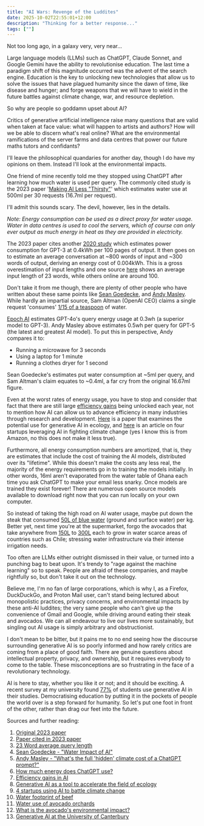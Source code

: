 ```yaml
---
title: "AI Wars: Revenge of the Luddites"
date: 2025-10-02T22:55:01+12:00
description: "Thinking for a better response..."
tags: [""]
---
```


Not too long ago, in a galaxy very, very near...

Large language models (LLMs) such as ChatGPT, Claude Sonnet, and Google Gemini have the ability to revolutionise education. The last time a paradigm shift of this magnitude occurred was the advent of the search engine. Education is the key to unlocking new technologies that allow us to solve the issues that have plagued humanity since the dawn of time, like disease and hunger; and forge weapons that we will have to wield in the future battles against climate change, war, and resource depletion.

So why are people so goddamn upset about AI?

Critics of generative artificial intelligence raise many questions that are valid when taken at face value: what will happen to artists and authors? How will we be able to discern what's real online? What are the environmental ramifications of the server farms and data centres that power our future maths tutors and confidants?

I'll leave the philosophical quandaries for another day, though I do have my opinions on them. Instead I'll look at the environmental impacts.

One friend of mine recently told me they stopped using ChatGPT after learning how much water is used per query. The commonly cited study is the 2023 paper '[Making AI Less "Thirsty"](https://arxiv.org/pdf/2304.03271)' which estimates water use at 500ml per 30 requests (16.7ml per request).

I'll admit this sounds scary. The devil, however, lies in the details.

*Note: Energy consumption can be used as a direct proxy for water usage. Water in data centres is used to cool the servers, which of course can only ever output as much energy in heat as they are provided in electricity.*

The 2023 paper cites another [2020 study](https://papers.nips.cc/paper_files/paper/2020/file/1457c0d6bfcb4967418bfb8ac142f64a-Paper.pdf) which estimates power consumption for GPT-3 at 0.4kWh per 100 pages of output. It then goes on to estimate an average conversation at ~800 words of input and ~300 words of output, deriving an energy cost of 0.004kWh. This is a gross overestimation of input lengths and one source [here](https://www.semrush.com/blog/chatgpt-search-insights/) shows an average input length of 23 words, while others online are around 100.

Don't take it from me though, there are plenty of other people who have written about these same points like [Sean Goedecke](https://www.seangoedecke.com/water-impact-of-ai/), and [Andy Masley](https://andymasley.substack.com/p/whats-the-full-hidden-climate-cost). While hardly an impartial source, Sam Altman (OpenAI CEO) claims a single request 'consumes' [1/15 of a teaspoon](https://blog.samaltman.com/the-gentle-singularity) of water.

[Epoch AI](https://epoch.ai/gradient-updates/how-much-energy-does-chatgpt-use) estimates GPT-4o's query energy usage at 0.3wh (a superior model to GPT-3). Andy Masley above estimates 0.5wh per query for GPT-5 (the latest and greatest AI model). To put this in perspective, Andy compares it to:
- Running a microwave for 3 seconds
- Using a laptop for 1 minute
- Running a clothes dryer for 1 second

Sean Goedecke's estimates put water consumption at ~5ml per query, and Sam Altman's claim equates to ~0.4ml, a far cry from the original 16.67ml figure.

Even at the worst rates of energy usage, you have to stop and consider that fact that there are still large [efficiency gains](https://blogs.nvidia.com/blog/accelerated-ai-energy-efficiency/) being unlocked each year, not to mention how AI can allow us to advance efficiency in many industries through research and development. [Here](https://www.nature.com/articles/s41559-024-02623-1#Sec12) is a paper that examines the potential use for generative AI in ecology, and [here](https://aws.amazon.com/blogs/startups/how-climate-tech-startups-use-generative-ai-to-address-the-climate-crisis/) is an article on four startups leveraging AI in fighting climate change (yes I know this is from Amazon, no this does not make it less true).

Furthermore, all energy consumption numbers are amortized, that is, they are estimates that include the cost of training the AI models, distributed over its "lifetime". While this doesn't make the costs any less real, the majority of the energy requirements go in to training the models initially. In other words, 16ml aren't evaporated from the water table of Ghana each time you ask ChatGPT to make your email less snarky. Once models are trained they exist forever! There are numerous open source models available to download right now that you can run locally on your own computer.

So instead of taking the high road on AI water usage, maybe put down the steak that consumed [50L of blue water](https://www.sciencedirect.com/science/article/pii/S1751731117002865) (ground and surface water) per kg. Better yet, next time you're at the supermarket, forgo the avocados that take anywhere from [150L](https://wrcwebsite.azurewebsites.net/wp-content/uploads/mdocs/2552%20Vol%2016.pdf) to [300L](https://greenly.earth/en-gb/blog/industries/what-is-the-avocados-environmental-impact) each to grow in water scarce areas of countries such as Chile; stressing water infrastructure via their intense irrigation needs.

Too often are LLMs either outright dismissed in their value, or turned into a punching bag to beat upon. It's trendy to "rage against the machine learning" so to speak. People are afraid of these companies, and maybe rightfully so, but don't take it out on the technology.

Believe me, I'm no fan of large corporations, which is why I, as a Firefox, DuckDuckGo, and Proton Mail user, can't stand being lectured about monopolistic practices, privacy concerns, and environmental impacts by these anti-AI luddites; the very same people who can't give up the convenience of Gmail and Google, while driving around eating their steak and avocados. We can all endeavour to live our lives more sustainably, but singling out AI usage is simply arbitrary and obstructionist.

I don't mean to be bitter, but it pains me to no end seeing how the discourse surrounding generative AI is so poorly informed and how rarely critics are coming from a place of good faith. There are genuine questions about intellectual property, privacy, and ownership, but it requires everybody to come to the table. These misconceptions are so frustrating in the face of a revolutionary technology.

AI is here to stay, whether you like it or not; and it should be exciting. A recent survey at my university found [77%](https://www.canterbury.ac.nz/content/dam/uoc-main-site/documents/pdfs/d-other/air-survey-reports/UCount%202025%20Report%20-%20Students.pdf.coredownload.pdf) of students use generative AI in their studies. Democratising education by putting it in the pockets of people the world over is a step forward for humanity. So let's put one foot in front of the other, rather than drag our feet into the future.

Sources and further reading:

1. [Original 2023 paper](https://arxiv.org/pdf/2304.03271)
2. [Paper cited in 2023 paper](https://papers.nips.cc/paper_files/paper/2020/file/1457c0d6bfcb4967418bfb8ac142f64a-Paper.pdf)
3. [23 Word average query length](https://www.semrush.com/blog/chatgpt-search-insights/)
4. [Sean Goedecke - "Water Impact of AI"](https://www.seangoedecke.com/water-impact-of-ai/)
5. [Andy Masley - "What's the full 'hidden' climate cost of a ChatGPT prompt?"](https://andymasley.substack.com/p/whats-the-full-hidden-climate-cost)
6. [How much energy does ChatGPT use?](https://epoch.ai/gradient-updates/how-much-energy-does-chatgpt-use)
7. [Efficiency gains in AI](https://blogs.nvidia.com/blog/accelerated-ai-energy-efficiency/)
8. [Generative AI as a tool to accelerate the field of ecology](https://www.nature.com/articles/s41559-024-02623-1#Sec12)
9. [4 startups using AI to battle climate change](https://aws.amazon.com/blogs/startups/how-climate-tech-startups-use-generative-ai-to-address-the-climate-crisis/)
10. [Water footprint of beef](https://www.sciencedirect.com/science/article/pii/S1751731117002865)
11. [Water use of avocado orchards](https://wrcwebsite.azurewebsites.net/wp-content/uploads/mdocs/2552%20Vol%2016.pdf)
12. [What is the avocado's environmental impact?](https://greenly.earth/en-gb/blog/industries/what-is-the-avocados-environmental-impact)
13. [Generative AI at the University of Canterbury](https://www.canterbury.ac.nz/content/dam/uoc-main-site/documents/pdfs/d-other/air-survey-reports/UCount%202025%20Report%20-%20Students.pdf.coredownload.pdf)
